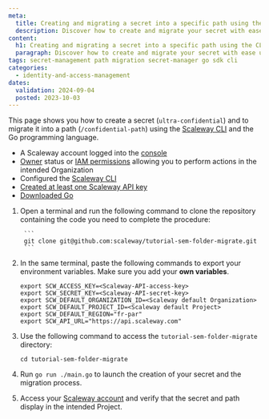 ```yaml
---
meta:
  title: Creating and migrating a secret into a specific path using the CLI and Go
  description: Discover how to create and migrate your secret with ease using the Scaleway CLI and Go, ensuring efficient management within specified paths.
content:
  h1: Creating and migrating a secret into a specific path using the CLI and Go
  paragraph: Discover how to create and migrate your secret with ease using the Scaleway CLI and Go, ensuring efficient management within specified paths.
tags: secret-management path migration secret-manager go sdk cli
categories:
  - identity-and-access-management
dates:
  validation: 2024-09-04
  posted: 2023-10-03
---
```


This page shows you how to create a secret (`ultra-confidential`) and to migrate it into a path (`/confidential-path`) using the [Scaleway CLI](https://github.com/scaleway/scaleway-cli#installation) and the Go programming language.

<Macro id="requirements" />

- A Scaleway account logged into the [console](https://console.scaleway.com)
- [Owner](/identity-and-access-management/iam/concepts/#owner) status or [IAM permissions](/identity-and-access-management/iam/concepts/#permission) allowing you to perform actions in the intended Organization
- Configured the [Scaleway CLI](https://github.com/scaleway/scaleway-cli#installation)
- [Created at least one Scaleway API key](/identity-and-access-management/iam/how-to/create-api-keys/)
- [Downloaded Go](https://go.dev/)

1. Open a terminal and run the following command to clone the repository containing the code you need to complete the procedure:

        ```
        git clone git@github.com:scaleway/tutorial-sem-folder-migrate.git
        ```

2. In the same terminal, paste the following commands to export your environment variables. Make sure you add your **own variables**.

    ```
    export SCW_ACCESS_KEY=<Scaleway-API-access-key>
    export SCW_SECRET_KEY=<Scaleway-API-secret-key>
    export SCW_DEFAULT_ORGANIZATION_ID=<Scaleway default Organization>
    export SCW_DEFAULT_PROJECT_ID=<Scaleway default Project>
    export SCW_DEFAULT_REGION="fr-par"
    export SCW_API_URL="https://api.scaleway.com"
    ```
3. Use the following command to access the `tutorial-sem-folder-migrate` directory:
    ```
    cd tutorial-sem-folder-migrate
    ```
4. Run `go run ./main.go` to launch the creation of your secret and the migration process.
5. Access your [Scaleway account]((https://console.scaleway.com)) and verify that the secret and path display in the intended Project.
